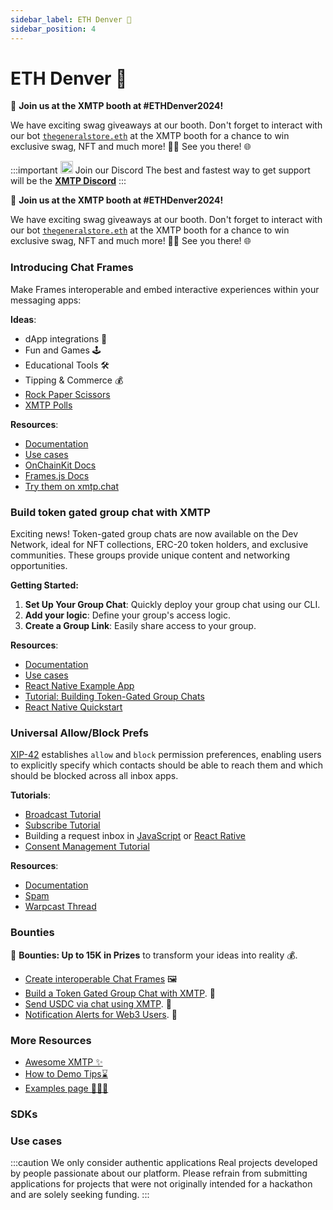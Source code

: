 ```yaml
---
sidebar_label: ETH Denver 🗻
sidebar_position: 4
---
```


# ETH Denver 🗻

🐳 **Join us at the XMTP booth at #ETHDenver2024!**

We have exciting swag giveaways at our booth. Don't forget to interact with our bot [`thegeneralstore.eth`](https://xmtp.link/thegeneralstore.eth) at the XMTP booth for a chance to win exclusive swag, NFT and much more! 🤖💼 See you there! 🌐

<div class="discord">

:::important <img src="/img/discord.svg" width="20"/> Join our Discord
The best and fastest way to get support will be the [**XMTP Discord**](https://discord.com/invite/xmtp)
:::

</div>

🐳 **Join us at the XMTP booth at #ETHDenver2024!**

We have exciting swag giveaways at our booth. Don't forget to interact with our bot [`thegeneralstore.eth`](https://xmtp.link/thegeneralstore.eth) at the XMTP booth for a chance to win exclusive swag, NFT and much more! 🤖💼 See you there! 🌐

### Introducing Chat Frames

Make Frames interoperable and embed interactive experiences within your messaging apps:

**Ideas**:

- dApp integrations 🔌
- Fun and Games 🕹️
- Educational Tools 🛠
- Tipping & Commerce 💰
- [Rock Paper Scissors](https://github.com/Unshut-Labs/xmtp-frame-rock-paper-scissors)
- [XMTP Polls](https://github.com/xmtp-labs/fc-polls)

**Resources**:

- [Documentation](https://xmtp.org/docs/build/render-frames)
- [Use cases](https://xmtp.org/docs/use-cases/frames)
- [OnChainKit Docs](https://onchainkit.xyz/xmtp/introduction)
- [Frames.js Docs](https://framesjs.org/reference/js/xmtp)
- [Try them on xmtp.chat](https://xmtp.chat/)

### Build token gated group chat with XMTP

Exciting news! Token-gated group chats are now available on the Dev Network, ideal for NFT collections, ERC-20 token holders, and exclusive communities. These groups provide unique content and networking opportunities.

**Getting Started:**

1. **Set Up Your Group Chat**: Quickly deploy your group chat using our CLI.
2. **Add your logic**: Define your group's access logic.
3. **Create a Group Link**: Easily share access to your group.

**Resources**:

- [Documentation](https://xmtp.org/docs/build/groups)
- [Use cases](https://xmtp.org/docs/use-cases/groups)
- [React Native Example App](https://github.com/xmtp-labs/xmtp-inbox-mobile)
- [Tutorial: Building Token-Gated Group Chats](/docs/tutorials/token-gated-group-chat)
- [React Native Quickstart](https://github.com/fabriguespe/xmtp-rn-quickstart)

### Universal Allow/Block Prefs

[XIP-42](https://community.xmtp.org/t/xip-42-universal-allow-and-block-preferences/544) establishes `allow` and `block` permission preferences, enabling users to explicitly specify which contacts should be able to reach them and which should be blocked across all inbox apps.

**Tutorials**:

- [Broadcast Tutorial](/docs/tutorials/portable-consent/broadcast)
- [Subscribe Tutorial](/docs/tutorials/portable-consent/subscribe)
- Building a request inbox in [JavaScript](/docs/tutorials/portable-consent/request-inbox) or [React Rative](/docs/tutorials/portable-consent/request-inbox-rn)
- [Consent Management Tutorial](https://github.com/fabriguespe/xmtp-ppp-consent-management)

**Resources**:

- [Documentation](/docs/build/user-consent)
- [Spam](/docs/build/spam)
- [Warpcast Thread](https://warpcast.com/0xdesigner/0x52fa0e7d)

### Bounties

🎉 **Bounties: Up to 15K in Prizes** to transform your ideas into reality 💰.

- [Create interoperable Chat Frames](https://ethdenver2024.devfolio.co/prizes?partner=XMTP) 🖼️
- [Build a Token Gated Group Chat with XMTP](https://ethdenver2024.devfolio.co/prizes?partner=XMTP). 🚀
- [Send USDC via chat using XMTP](https://ethdenver2024.devfolio.co/prizes?partner=XMTP). 💸
- [Notification Alerts for Web3 Users](https://ethdenver2024.devfolio.co/prizes?partner=XMTP). 🔔

### More Resources

- [Awesome XMTP ✨](https://github.com/xmtp/awesome-xmtp)
- [How to Demo Tips⌛️](/how-to-demo)
- [Examples page 👨🏼‍💻](/docs/build/get-started/examples)

### SDKs


<SDKs />

### Use cases


<Usecases />


<Bots />

:::caution We only consider authentic applications
Real projects developed by people passionate about our platform. Please refrain from submitting applications for projects that were not originally intended for a hackathon and are solely seeking funding.
:::
